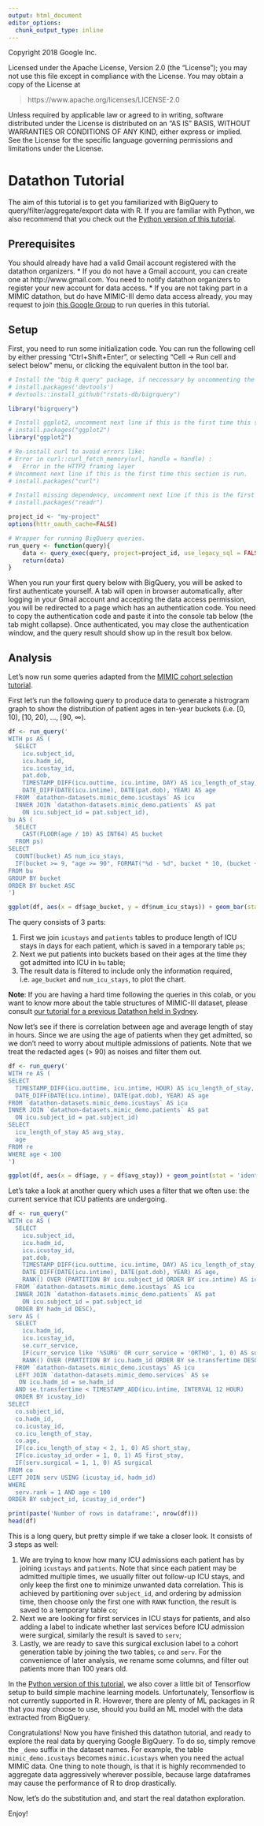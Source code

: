 ```yaml
---
output: html_document
editor_options:
  chunk_output_type: inline
---
```

Copyright 2018 Google Inc.

Licensed under the Apache License, Version 2.0 (the "License");
you may not use this file except in compliance with the License.
You may obtain a copy of the License at

> https://www.apache.org/licenses/LICENSE-2.0

Unless required by applicable law or agreed to in writing, software
distributed under the License is distributed on an "AS IS" BASIS,
WITHOUT WARRANTIES OR CONDITIONS OF ANY KIND, either express or implied.
See the License for the specific language governing permissions and
limitations under the License.

# Datathon Tutorial

The aim of this tutorial is to get you familiarized with BigQuery to query/filter/aggregate/export data with R. If you are familiar with Python, we also recommend that you check out the [Python version of this tutorial](bigquery_colab.ipynb).

## Prerequisites

You should already have had a valid Gmail account registered with the datathon organizers.
  * If you do not have a Gmail account, you can create one at http://www.gmail.com. You need to notify datathon organizers to register your new account for data access.
  * If you are not taking part in a MIMIC datathon, but do have MIMIC-III demo data access already, you may request to join [this Google Group](https://groups.google.com/forum/#!forum/mimic-demo-users) to run queries in this tutorial.

## Setup

First, you need to run some initialization code. You can run the following cell by either pressing "Ctrl+Shift+Enter", or selecting "Cell -> Run cell and select below" menu, or clicking the equivalent button in the tool bar.

```r
# Install the "big R query" package, if neccessary by uncommenting the following two lines:
# install.packages('devtools')
# devtools::install_github("rstats-db/bigrquery")

library("bigrquery")

# Install ggplot2, uncomment next line if this is the first time this section is run.
# install.packages("ggplot2")
library("ggplot2")

# Re-install curl to avoid errors like:
# Error in curl::curl_fetch_memory(url, handle = handle) :
#   Error in the HTTP2 framing layer
# Uncomment next line if this is the first time this section is run.
# install.packages("curl")

# Install missing dependency, uncomment next line if this is the first time this section is run.
# install.packages("readr")

project_id <- "my-project"
options(httr_oauth_cache=FALSE)

# Wrapper for running BigQuery queries.
run_query <- function(query){
    data <- query_exec(query, project=project_id, use_legacy_sql = FALSE)
    return(data)
}
```

When you run your first query below with BigQuery, you will be asked to first authenticate yourself. A tab will open in browser automatically, after logging in your Gmail account and accepting the data access permission, you will be redirected to a page which has an authentication code. You need to copy the authentication code and paste it into the console tab below (the tab might collapse). Once authenticated, you may close the authentication window, and the query result should show up in the result box below.

## Analysis

Let's now run some queries adapted from the [MIMIC cohort selection tutorial](https://github.com/MIT-LCP/mimic-code/blob/master/tutorials/cohort-selection.ipynb).

First let's run the following query to produce data to generate a histrogram graph to show the distribution of patient ages in ten-year buckets (i.e. [0, 10), [10, 20), ..., [90, ∞).

```r
df <- run_query('
WITH ps AS (
  SELECT
    icu.subject_id,
    icu.hadm_id,
    icu.icustay_id,
    pat.dob,
    TIMESTAMP_DIFF(icu.outtime, icu.intime, DAY) AS icu_length_of_stay,
    DATE_DIFF(DATE(icu.intime), DATE(pat.dob), YEAR) AS age
  FROM `datathon-datasets.mimic_demo.icustays` AS icu
  INNER JOIN `datathon-datasets.mimic_demo.patients` AS pat
    ON icu.subject_id = pat.subject_id),
bu AS (
  SELECT
    CAST(FLOOR(age / 10) AS INT64) AS bucket
  FROM ps)
SELECT
  COUNT(bucket) AS num_icu_stays,
  IF(bucket >= 9, "age >= 90", FORMAT("%d - %d", bucket * 10, (bucket + 1) * 10)) AS age_bucket
FROM bu
GROUP BY bucket
ORDER BY bucket ASC
')

ggplot(df, aes(x = df$age_bucket, y = df$num_icu_stays)) + geom_bar(stat = 'identity', fill = 'steelblue') + xlab("age_bucket") + ylab("num_icu_stays")
```

The query consists of 3 parts:

1.   First we join `icustays` and `patients` tables to produce length of ICU stays in days for each patient, which is saved in a temporary table `ps`;
2.   Next we put patients into buckets based on their ages at the time they got admitted into ICU in `bu` table;
3.   The result data is filtered to include only the information required, i.e. `age_bucket` and `num_icu_stays`, to plot the chart.

**Note**: If you are having a hard time following the queries in this colab, or you want to know more about the table structures of MIMIC-III dataset, please consult [our tutorial for a previous Datathon held in Sydney](../anzics18/tutorial.Rmd).

Now let's see if there is correlation between age and average length of stay in hours. Since we are using the age of patients when they get admitted, so we don't need to worry about multiple admissions of patients. Note that we treat the redacted ages (> 90) as noises and filter them out.

```r
df <- run_query('
WITH re AS (
SELECT
  TIMESTAMP_DIFF(icu.outtime, icu.intime, HOUR) AS icu_length_of_stay,
  DATE_DIFF(DATE(icu.intime), DATE(pat.dob), YEAR) AS age
FROM `datathon-datasets.mimic_demo.icustays` AS icu
INNER JOIN `datathon-datasets.mimic_demo.patients` AS pat
  ON icu.subject_id = pat.subject_id)
SELECT
  icu_length_of_stay AS avg_stay,
  age
FROM re
WHERE age < 100
')

ggplot(df, aes(x = df$age, y = df$avg_stay)) + geom_point(stat = 'identity', fill = 'steelblue') + xlab("age") + ylab("avg_stay")
```

Let's take a look at another query which uses a filter that we often use: the current service that ICU patients are undergoing.

```r
df <- run_query("
WITH co AS (
  SELECT
    icu.subject_id,
    icu.hadm_id,
    icu.icustay_id,
    pat.dob,
    TIMESTAMP_DIFF(icu.outtime, icu.intime, DAY) AS icu_length_of_stay,
    DATE_DIFF(DATE(icu.intime), DATE(pat.dob), YEAR) AS age,
    RANK() OVER (PARTITION BY icu.subject_id ORDER BY icu.intime) AS icustay_id_order
  FROM `datathon-datasets.mimic_demo.icustays` AS icu
  INNER JOIN `datathon-datasets.mimic_demo.patients` AS pat
    ON icu.subject_id = pat.subject_id
  ORDER BY hadm_id DESC),
serv AS (
  SELECT
    icu.hadm_id,
    icu.icustay_id,
    se.curr_service,
    IF(curr_service like '%SURG' OR curr_service = 'ORTHO', 1, 0) AS surgical,
    RANK() OVER (PARTITION BY icu.hadm_id ORDER BY se.transfertime DESC) as rank
  FROM `datathon-datasets.mimic_demo.icustays` AS icu
  LEFT JOIN `datathon-datasets.mimic_demo.services` AS se
   ON icu.hadm_id = se.hadm_id
  AND se.transfertime < TIMESTAMP_ADD(icu.intime, INTERVAL 12 HOUR)
  ORDER BY icustay_id)
SELECT
  co.subject_id,
  co.hadm_id,
  co.icustay_id,
  co.icu_length_of_stay,
  co.age,
  IF(co.icu_length_of_stay < 2, 1, 0) AS short_stay,
  IF(co.icustay_id_order = 1, 0, 1) AS first_stay,
  IF(serv.surgical = 1, 1, 0) AS surgical
FROM co
LEFT JOIN serv USING (icustay_id, hadm_id)
WHERE
  serv.rank = 1 AND age < 100
ORDER BY subject_id, icustay_id_order")

print(paste('Number of rows in dataframe:', nrow(df)))
head(df)
```

This is a long query, but pretty simple if we take a closer look. It consists of 3 steps as well:

1.   We are trying to know how many ICU admissions each patient has by joining `icustays` and `patients`. Note that since each patient may be admitted multiple times, we usually filter out follow-up ICU stays, and only keep the first one to minimize unwanted data correlation. This is achieved by partitioning over `subject_id`, and ordering by admission time, then choose only the first one with `RANK` function, the result is saved to a temporary table `co`;
2.   Next we are looking for first services in ICU stays for patients, and also adding a label to indicate whether last services before ICU admission were surgical, similarly the result is saved to `serv`;
3.   Lastly, we are ready to save this surgical exclusion label to a cohort generation table by joining the two tables, `co` and `serv`. For the convenience of later analysis, we rename some columns, and filter out patients more than 100 years old.

In the [Python version of this tutorial](bigquery_colab.ipynb), we also cover a little bit of Tensorflow setup to build simple machine learning models. Unfortunately, Tensorflow is not currently supported in R. However, there are plenty of ML packages in R that you may choose to use, should you build an ML model with the data extracted from BigQuery.

Congratulations! Now you have finished this datathon tutorial, and ready to explore the real data by querying Google BigQuery. To do so, simply remove the `_demo` suffix in the dataset names. For example, the table `mimic_demo.icustays` becomes `mimic.icustays` when you need the actual MIMIC data. One thing to note though, is that it is highly recommended to aggregate data aggressively wherever possible, because large dataframes may cause the performance of R to drop drastically.

Now, let's do the substitution and, and start the real datathon exploration.

Enjoy!
